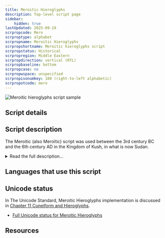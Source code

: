 ```yaml
---
title: Meroitic Hieroglyphs
description: Top-level script page
sidebar:
    hidden: true
lastUpdated: 2025-09-19
scrpropcode: Mero
scrproptype: alphabet
scrpropname: Meroitic Hieroglyphs
scrpropshortname: Meroitic hieroglyphs script
scrpropstatus: Historical
scrpropregion: Middle Eastern
scrpropdirection: vertical (RTL)
scrpropbaseline: bottom
scrpropcase: no
scrpropwspace: unspecified
scrpropisonumkey: 100 (right-to-left alphabetic)
scrpropotcode: mero
---
```



![Meroitic hieroglyphs script sample](../images/mero-sample.png "Sample of Meroitic Hieroglyphs")

## Script details

<ScriptDetails />

## Script description

The Meroitic (also Meroïtic) script was used between the 3rd century BC and the 6th century AD in the Kingdom of Kush, in what is now Sudan.

<details>
<summary>Read the full description...</summary>After the introduction of Christianity to the area, Meroitic writing was replaced by Coptic. The Meroitic language was written using two writing systems, a cursive form and a hieroglyphic form.

Meroitic hieroglyphs were derived from Egyptian hieroglyphs, apparently borne of a desire for a monumental version of cursive writing. It is also thought that the creation of a hieroglyphic form was due to a desire to access the magical powers associated with Egyptian hieroglyphs.

There is no one-to-one relationship between the cursive and hieroglyphic Meroitic scripts. The number of symbols in the hieroglyphic set is greater than that in the cursive set, with some being homophonous, that is, representing the same sound.
</details>

## Languages that use this script

<WsList script='Mero' wsMax='5' />

## Unicode status

In The Unicode Standard, Meroitic Hieroglyphs implementation is discussed in [Chapter 11 Cuneiform and Hieroglyphs](https://www.unicode.org/versions/latest/core-spec/chapter-11/#G26726).

- [Full Unicode status for Meroitic Hieroglyphs](/scrlang/unicode/mero-unicode)



## Resources

<ScriptResources detailSummary='seemore' />

